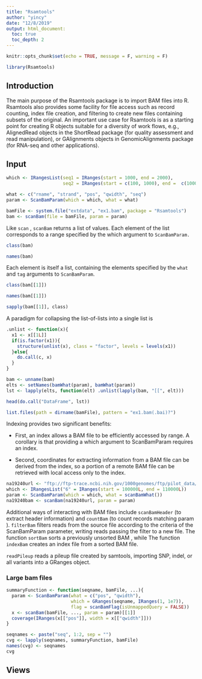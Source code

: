 ```yaml
---
title: "Rsamtools"
author: "yincy"
date: "12/8/2019"
output: html_document:
  toc: true
  toc_depth: 2
---
```


```r
knitr::opts_chunk$set(echo = TRUE, message = F, warning = F)
```

```r
library(Rsamtools)
```


## Introduction  
The main purpose of the Rsamtools package is to import BAM files into R. Rsamtools also provides some facility for file access such as record counting, index file creation, and filtering to create new files containing subsets of the original. An important use case for Rsamtools is as a starting point for creating R objects suitable for a diversity of work flows, e.g., AlignedRead objects in the ShortRead package (for quality assessment and read manipulation), or GAlignments objects in GenomicAlignments package (for RNA-seq and other applications).  


## Input  
```r
which <- IRangesList(seq1 = IRanges(start = 1000, end = 2000),
                     seq2 = IRanges(start = c(100, 1000), end =  c(1000, 2000)))

what <- c("rname", "strand", "pos", "qwidth", "seq")
param <- ScanBamParam(which = which, what = what)
```

```r
bamFile <- system.file("extdata", "ex1.bam", package = "Rsamtools")
bam <- scanBam(file = bamFile, param = param)
```

Like `scan` , `scanBam` returns a list of values. Each element of the list corresponds to a range specified by the which argument to `ScanBamParam.`  

```r
class(bam)
```

```r
names(bam)
```

Each element is itself a list, containing the elements specified by the `what` and `tag` arguments to `ScanBamParam`.  

```r
class(bam[[1]])
```

```r
names(bam[[1]])
```

```r
sapply(bam[[1]], class)
```

A paradigm for collapsing the list-of-lists into a single list is  
```r
.unlist <- function(x){
  x1 <- x[[1L]]
  if(is.factor(x1)){
    structure(unlist(x), class = "factor", levels = levels(x1))
  }else{
    do.call(c, x)
  }
}

bam <- unname(bam)
elts <- setNames(bamWhat(param), bamWhat(param))
lst <- lapply(elts, function(elt) .unlist(lapply(bam, "[[", elt)))
```


```r
head(do.call("DataFrame", lst))
```

```r
list.files(path = dirname(bamFile), pattern = "ex1.bam(.bai)?")
```

Indexing provides two significant benefits:  

- First, an index allows a BAM file to be efficiently accessed by range. A corollary is that providing a which argument to ScanBamParam requires an index.   

- Second, coordinates for extracting information from a BAM file can be derived from the index, so a portion of a remote BAM file can be retrieved with local access only to the index.  

```r
na19240url <- "ftp://ftp-trace.ncbi.nih.gov/1000genomes/ftp/pilot_data/data/NA19240/alignment/NA19240.chrom6.SLX.maq.SRP000032.2009_07.bam"
which <- IRangesList("6" = IRanges(start = 100000L, end = 110000L))
param <- ScanBamParam(which = which, what = scanBamWhat())
na19240bam <- scanBam(na19240url, param = param)
```


Additional ways of interacting with BAM files include `scanBamHeader` (to extract header information) and `countBam` (to count records matching param ). `filterBam` filters reads from the source file according to the criteria of the ScanBamParam parameter, writing reads passing the filter to a new file. The function `sortBam` sorts a previously unsorted BAM , while The function `indexBam` creates an index file from a sorted BAM file.  

`readPileup` reads a pileup file created by samtools, importing SNP, indel, or all variants into a GRanges object.  


### Large bam files  
```r
summaryFunction <- function(seqname, bamFile, ...){
  param <- ScanBamParam(what = c("pos", "qwidth"),
                        which = GRanges(seqname, IRanges(1, 1e7)),
                        flag = scanBamFlag(isUnmappedQuery = FALSE))
  x <- scanBam(bamFile, ..., param = param)[[1]]
  coverage(IRanges(x[["pos"]], width = x[["qwidth"]]))
}
```


```r
seqnames <- paste("seq", 1:2, sep = "")
cvg <- lapply(seqnames, summaryFunction, bamFile)
names(cvg) <- seqnames
cvg
```


## Views  

































